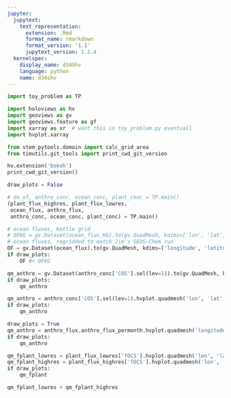 ```yaml
---
jupyter:
  jupytext:
    text_representation:
      extension: .Rmd
      format_name: rmarkdown
      format_version: '1.1'
      jupytext_version: 1.2.4
  kernelspec:
    display_name: d34Shv
    language: python
    name: d34shv
---
```


```python
import toy_problem as TP

import holoviews as hv
import geoviews as gv
import geoviews.feature as gf
import xarray as xr  # want this in toy_problem.py eventuall
import hvplot.xarray

from stem_pytools.domain import calc_grid_area
from timutils.git_tools import print_cwd_git_version
```

```python
hv.extension('bokeh')
print_cwd_git_version()
```

```python
draw_plots = False
```

```python
# da_of, anthro_conc, ocean_conc, plant_conc = TP.main()
(plant_flux_highres, plant_flux_lowres, 
 ocean_flux, anthro_flux, 
 anthro_conc, ocean_conc, plant_conc) = TP.main()
```

```python
# ocean fluxes, Kettle grid
# OFKG = gv.Dataset(ocean_flux_KG).to(gv.QuadMesh, kdims=['lon', 'lat']) * gf.coastline
# ocean fluxes, regridded to match Jim's GEOS-Chem run
OF = gv.Dataset(ocean_flux).to(gv.QuadMesh, kdims=['longitude', 'latitude']) * gf.coastline
if draw_plots:
    OF #+ OFKG
```

```python
qm_anthro = gv.Dataset(anthro_conc['COS'].sel(lev=1)).to(gv.QuadMesh, kdims=['lon', 'lat'])
if draw_plots:
    qm_anthro
```

```python
qm_anthro = anthro_conc['COS'].sel(lev=1).hvplot.quadmesh('lon', 'lat', coastline=True)
if draw_plots:
    qm_anthro
```

```python
draw_plots = True
qm_anthro = anthro_flux.anthro_flux_permonth.hvplot.quadmesh('longitude', 'latitude', coastline=True)
if draw_plots:
    qm_anthro
```

```python
qm_fplant_lowres = plant_flux_lowres['fOCS'].hvplot.quadmesh('lon', 'lat', coastline=True, label='2.5 x 2.0')
qm_fplant_highres = plant_flux_highres['fOCS'].hvplot.quadmesh('lon', 'lat', coastline=True, label='1.25 x 1.0')
if draw_plots:
    qm_fplant
```

```python
qm_fplant_lowres + qm_fplant_highres
```
